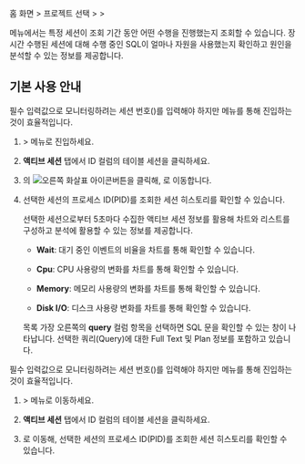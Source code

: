 홈 화면 &gt; 프로젝트 선택 &gt; <Cmdname sid="side_analysis" className="uitext" /> &gt; <Cmdname sid="side_sessionHistory" className="uitext" />

<Cmdname sid="side_sessionHistory" className="uitext" /> 메뉴에서는 특정 세션이 조회 기간 동안 어떤 수행을 진행했는지 조회할 수 있습니다. 장시간 수행된 세션에 대해 수행 중인 SQL이 얼마나 자원을 사용했는지 확인하고 원인을 분석할 수 있는 정보를 제공합니다.

## 기본 사용 안내

<Xclude product="mysql">

필수 입력값으로 모니터링하려는 세션 번호(<Cmdname sid="TTL06802" className="uitext" />)를 입력해야 하지만 <Cmdname sid="side_dbMonitoring" className="uitext" /> 메뉴를 통해 진입하는 것이 효율적입니다.

1. <Cmdname sid="side_dashboard" className="uitext" /> &gt; <Cmdname sid="side_dbMonitoring" className="uitext" /> 메뉴로 진입하세요.

1. **액티브 세션** 탭에서 ID 컬럼의 테이블 세션을 클릭하세요.

1. <Cmdname sid="session_detail" className="uitext" />의 <Cmdname sid="TTL06721" className="uitext" />![오른쪽 화살표 아이콘](/img/ic-s-right.svg)버튼을 클릭해, <Cmdname sid="side_sessionHistory" className="uitext" />로 이동합니다. 

1. 선택한 세션의 프로세스 ID(PID)를 조회한 세션 히스토리를 확인할 수 있습니다.

    <InDoc product="oracle-pro,oracle"><ImgLang img='db-session-history-oracle-pro-03.png' desc='세션 히스토리' /></InDoc>

    <InDoc product="postgresql"><ImgLang img='db-session-history-03.png' desc='세션 히스토리' /></InDoc>

    선택한 세션으로부터 5초마다 수집한 액티브 세션 정보를 활용해 차트와 리스트를 구성하고 분석에 활용할 수 있는 정보를 제공합니다. 

    * **Wait**: 대기 중인 이벤트의 비율을 차트를 통해 확인할 수 있습니다.

    * **Cpu**: CPU 사용량의 변화를 차트를 통해 확인할 수 있습니다.

    * **Memory**: 메모리 사용량의 변화를 차트를 통해 확인할 수 있습니다.

    * **Disk I/O**: 디스크 사용량 변화를 차트를 통해 확인할 수 있습니다.

    목록 가장 오른쪽의 **query** 컬럼 항목을 선택하면 SQL 문을 확인할 수 있는 <Cmdname sid="TTL06224" className="uitext" /> 창이 나타납니다. 선택한 쿼리(Query)에 대한 Full Text 및 Plan 정보를 포함하고 있습니다.

</Xclude>

<InDoc product="mysql">

필수 입력값으로 모니터링하려는 세션 번호(<Cmdname sid="TTL06802" className="uitext" />)를 입력해야 하지만 <Cmdname sid="side_dbMonitoring" className="uitext" /> 메뉴를 통해 진입하는 것이 효율적입니다.

1. <Cmdname sid="side_dashboard" className="uitext" /> &gt; <Cmdname sid="side_dbMonitoring" className="uitext" /> 메뉴로 이동하세요.

1. **액티브 세션** 탭에서 ID 컬럼의 테이블 세션을 클릭하세요.

1. <Cmdname sid="side_sessionHistory" className="uitext" />로 이동해, 선택한 세션의 프로세스 ID(PID)를 조회한 세션 히스토리를 확인할 수 있습니다.

</InDoc>